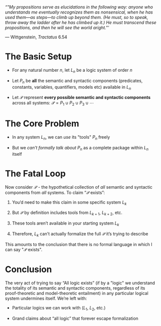 ::: epigraph
*"\"My propositions serve as elucidations in the following way: anyone
who understands me eventually recognizes them as nonsensical, when he
has used them---as steps---to climb up beyond them. (He must, so to
speak, throw away the ladder after he has climbed up it.) He must
transcend these propositions, and then he will see the world aright.\"'*

--- Wittgenstein, *Tractatus* 6.54
:::

# The Basic Setup

- For any natural number $n$, let $L_n$ be a logic system of order $n$

- Let $P_n$ be **all** the semantic and syntactic components
  (predicates, constants, variables, quantifiers, models etc) available
  in $L_n$

- Let $\mathscr{P}$ represent **every possible semantic and syntactic
  components** across all systems:
  $\mathscr{P}= P_1 \cup P_2 \cup P_3 \cup \cdots$

# The Core Problem

- In any system $L_n$, we can *use* its \"tools\" $P_n$ freely

- But we *can't formally talk about* $P_n$ as a complete package within
  $L_n$ itself

# The Fatal Loop

Now consider $\mathscr{P}$ - the hypothetical collection of *all*
semantic and syntactic components from *all* systems. To claim
"$\mathscr{P}$ exists":

1.  You'd need to make this claim in some specific system $L_k$

2.  But $\mathscr{P}$ by definition includes tools from $L_{k+1}$,
    $L_{k+2}$, etc.

3.  These tools aren't available in your starting system $L_k$

4.  Therefore, $L_k$ can't actually formalize the full $\mathscr{P}$
    it's trying to describe

This amounts to the conclusion that there is no formal language in which
I can say \"$\mathscr{P}$ exists\".

# Conclusion

The very act of trying to say "All logic exists" (if by a \"logic\" we
understand the totality of its semantic and syntactic components,
regardless of its proof-theoretic and model-theoretic entailment) in any
particular logical system undermines itself. We're left with:

- Particular logics we can work with ($L_1$, $L_2$, etc.)

- Grand claims about "all logic" that forever escape formalization

